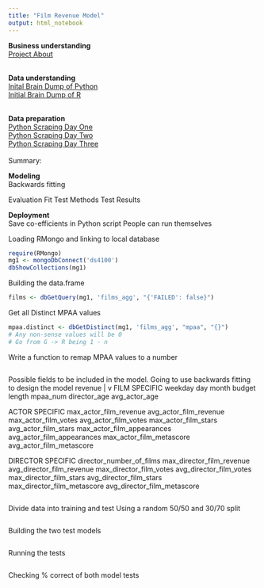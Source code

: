 ---
title: "Film Revenue Model"
output: html_notebook
---
<strong>Business understanding</strong><br>
<a href="http://blog.jdnorthcott.com/2017/11/ready-set-go.html">Project About</a><br><br>

<strong>Data understanding</strong><br>
<a href="http://blog.jdnorthcott.com/2017/11/python-scraper-brain-dump.html">Inital Brain Dump of Python</a><br>
<a href="http://blog.jdnorthcott.com/2017/11/r-brain-dump.html">Initial Brain Dump of R</a><br><br>

<strong>Data preparation</strong><br>
<a href="http://blog.jdnorthcott.com/2017/11/implementing-python-scraper.html">Python Scraping Day One</a><br>
<a href="http://blog.jdnorthcott.com/2017/12/implementing-python-scraper-day-two.html">Python Scraping Day Two</a><br>
<a href="http://blog.jdnorthcott.com/2017/12/implementing-python-scraper-day-three.html">Python Scraping Day Three</a><br><br>
Summary:

<strong>Modeling</strong><br>
Backwards fitting

Evaluation
Fit
Test Methods
Test Results

<strong>Deployment</strong><br>
Save co-efficients in Python script
People can run themselves 

Loading RMongo and linking to local database
```{r}
require(RMongo)
mg1 <- mongoDbConnect('ds4100')
dbShowCollections(mg1)
```


Building the data.frame
```{r}
films <- dbGetQuery(mg1, 'films_agg', "{'FAILED': false}") 
```

Get all Distinct MPAA values
```{r}
mpaa.distinct <- dbGetDistinct(mg1, 'films_agg', "mpaa", "{}") 
# Any non-sense values will be 0
# Go from G -> R being 1 - n
```

Write a function to remap MPAA values to a number
```{r}

```

Possible fields to be included in the model. Going to use backwards fitting to design the model
revenue
|
v
FILM SPECIFIC
weekday
day
month
budget
length
mpaa_num
director_age
avg_actor_age

ACTOR SPECIFIC 
max_actor_film_revenue
avg_actor_film_revenue
max_actor_film_votes
avg_actor_film_votes
max_actor_film_stars
avg_actor_film_stars
max_actor_film_appearances
avg_actor_film_appearances
max_actor_film_metascore
avg_actor_film_metascore

DIRECTOR SPECIFIC
director_number_of_films
max_director_film_revenue
avg_director_film_revenue
max_director_film_votes
avg_director_film_votes
max_director_film_stars
avg_director_film_stars
max_director_film_metascore
avg_director_film_metascore


```{r}

```

Divide data into training and test
Using a random 50/50 and 30/70 split
```{r}

```

Building the two test models
```{r}

```

Running the tests
```{r}

```

Checking % correct of both model tests
```{r}

```

